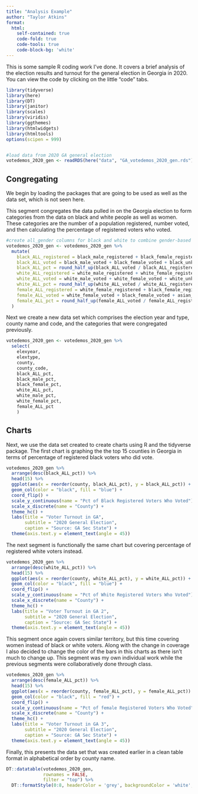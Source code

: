 ```yaml
---
title: "Analysis Example"
author: "Taylor Atkins"
format:
  html:
    self-contained: true
    code-fold: true
    code-tools: true
    code-block-bg: 'white'
---
```

This is some sample R coding work I've done. It covers a brief analysis of the election results and turnout for the general election in Georgia in 2020. You can view the code by clicking on the little "code" tabs.

```r
library(tidyverse)
library(here)
library(DT)
library(janitor)
library(scales)
library(viridis)
library(ggthemes)
library(htmlwidgets)
library(htmltools)
options(scipen = 999)


#load data from 2020 GA general election
votedemos_2020_gen <- readRDS(here("data", "GA_votedemos_2020_gen.rds"))

```

## Congregating

We begin by loading the packages that are going to be used as well as the data set, which is not seen here.

This segment congregates the data pulled in on the Georgia election to form categories from the data on black and white people as well as women. These categories are the number of a population registered, number voted, and then calculating the percentage of registered voters who voted.

```r
#create all_gender columns for black and white to combine gender-based ones provided in source
votedemos_2020_gen <- votedemos_2020_gen %>% 
  mutate(
    black_ALL_registered = black_male_registered + black_female_registered + black_unknown_registered,
    black_ALL_voted = black_male_voted + black_female_voted + black_unknown_voted,
    black_ALL_pct = round_half_up(black_ALL_voted / black_ALL_registered * 100, 2),
    white_ALL_registered = white_male_registered + white_female_registered + white_unknown_registered,
    white_ALL_voted = white_male_voted + white_female_voted + white_unknown_voted,
    white_ALL_pct = round_half_up(white_ALL_voted / white_ALL_registered * 100, 2),
    female_ALL_registered = white_female_registered + black_female_registered + asian_female_registered + hispanic_female_registered + nativeamer_female_registered,
    female_ALL_voted = white_female_voted + black_female_voted + asian_female_voted + hispanic_female_voted + nativeamer_female_voted,
    female_ALL_pct = round_half_up(female_ALL_voted / female_ALL_registered * 100, 2)
  )

```

Next we create a new data set which comprises the election year and type, county name and code, and the categories that were congregated previously.

```r
votedemos_2020_gen <- votedemos_2020_gen %>% 
  select(
    elexyear, 
    elextype,
    county, 
    county_code,
    black_ALL_pct,
    black_male_pct,
    black_female_pct,
    white_ALL_pct,
    white_male_pct,
    white_female_pct,
    female_ALL_pct
    )

```

## Charts

Next, we use the data set created to create charts using R and the tidyverse package. The first chart is graphing the the top 15 counties in Georgia in terms of percentage of registered black voters who did vote.

```r
votedemos_2020_gen %>% 
  arrange(desc(black_ALL_pct)) %>%
  head(15) %>% 
  ggplot(aes(x = reorder(county, black_ALL_pct), y = black_ALL_pct)) + 
  geom_col(color = "black", fill = "blue") +
  coord_flip() + 
  scale_y_continuous(name = "Pct of Black Registered Voters Who Voted") +
  scale_x_discrete(name = "County") +
  theme_hc() +
  labs(title = "Voter Turnout in GA", 
       subtitle = "2020 General Election",
       caption = "Source: GA Sec State") +
  theme(axis.text.y = element_text(angle = 45))

```

The next segment is functionally the same chart but covering percentage of registered white voters instead.

```r
votedemos_2020_gen %>% 
  arrange(desc(white_ALL_pct)) %>% 
  head(15) %>% 
  ggplot(aes(x = reorder(county, white_ALL_pct), y = white_ALL_pct)) + 
  geom_col(color = "black", fill = "blue") +
  coord_flip() + 
  scale_y_continuous(name = "Pct of White Registered Voters Who Voted") +
  scale_x_discrete(name = "County") +
  theme_hc() +
  labs(title = "Voter Turnout in GA 2", 
       subtitle = "2020 General Election",
       caption = "Source: GA Sec State") +
  theme(axis.text.y = element_text(angle = 45)) 

```

This segment once again covers similar territory, but this time covering women instead of black or white voters. Along with the change in coverage I also decided to change the color of the bars in this charts as there isn't much to change up. This segment was my own individual work while the previous segments were collaboratively done through class.

```r
votedemos_2020_gen %>% 
  arrange(desc(female_ALL_pct)) %>% 
  head(15) %>% 
  ggplot(aes(x = reorder(county, female_ALL_pct), y = female_ALL_pct)) + 
  geom_col(color = "black", fill = "red") +
  coord_flip() + 
  scale_y_continuous(name = "Pct of female Registered Voters Who Voted") +
  scale_x_discrete(name = "County") +
  theme_hc() +
  labs(title = "Voter Turnout in GA 3", 
       subtitle = "2020 General Election",
       caption = "Source: GA Sec State") +
  theme(axis.text.y = element_text(angle = 45)) 

```

Finally, this presents the data set that was created earlier in a clean table format in alphabetical order by county name.

```r
DT::datatable(votedemos_2020_gen, 
              rownames = FALSE, 
              filter = "top") %>% 
  DT::formatStyle(0:8, headerColor = 'grey', backgroundColor = 'white', opacity = 1)

```

